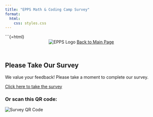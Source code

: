 ```yaml
---
title: "EPPS Math & Coding Camp Survey"
format: 
  html:
    css: styles.css
---
```


```{=html}
<header>
  <img src="eppslogo.png" alt="EPPS Logo" class="logo">
  <a href="index.html" class="main-site-link">Back to Main Page</a>
</header>

<main>
  <h2>Please Take Our Survey</h2>
  <p>We value your feedback! Please take a moment to complete our survey.</p>
  <a href="https://forms.gle/Y17vb7zfQH89uCfi8" class="survey-link" target="_blank">Click here to take the survey</a>
  
  <h3>Or scan this QR code:</h3>
  <img src="Survey_DrHo.png" alt="Survey QR Code" class="qr-code">
</main>